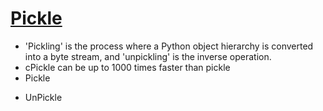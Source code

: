 = [[http://docs.python.org/2/library/pickle.html|Pickle]] =
*   'Pickling' is the process where a Python object hierarchy is converted into a byte stream, and 'unpickling' is the inverse operation.
*   cPickle can be up to 1000 times faster than pickle
*   Pickle
{{{class = "brush: python"
import pickle

data1 = {'a': [1, 2.0, 3, 4+6j],
         'b': ('string', u'Unicode string'),
         'c': None}

selfref_list = [1, 2, 3]
selfref_list.append(selfref_list)

output = open('data.pkl', 'wb')

# Pickle dictionary using protocol 0.
pickle.dump(data1, output)

# Pickle the list using the highest protocol available.
pickle.dump(selfref_list, output, -1)

output.close()
}}}
*   UnPickle
{{{class = "brush: python"
import pprint, pickle

pkl_file = open('data.pkl', 'rb')

data1 = pickle.load(pkl_file)
pprint.pprint(data1)

data2 = pickle.load(pkl_file)
pprint.pprint(data2)

pkl_file.close()
}}}
